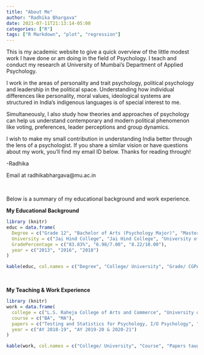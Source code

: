 ```yaml
---
title: "About Me"
author: "Radhika Bhargava"
date: 2021-07-11T21:13:14-05:00
categories: ["R"]
tags: ["R Markdown", "plot", "regression"]
---
```



This is my academic website to give a quick overview of the little modest work I have done or am doing in the field of Psychology. I teach and conduct my research at University of Mumbai's Department of Applied Psychology. 

I work in the areas of personality and trait psychology, political psychology and leadership in the political space. Understanding how individual differences like personality, moral values, ideological systems are structured in India's indigenous languages is of special interest to me. 

Simultaneously, I also study how theories and approaches of psychology can help us understand contemporary and modern political phenomenon like voting, preferences, leader perceptions and group dynamics. 

I wish to make my small contribution in understanding India better through the lens of a psychologist. If you share a similar vision or have questions about my work, you'll find my email ID below. Thanks for reading through! 

-Radhika

Email at radhikabhargava@mu.ac.in


\

Below is a summary of my educational background and work experience. 

**My Educational Background**
```r
library (knitr)
educ = data.frame(
  Degree = c("Grade 12", "Bachelor of Arts (Psychology Major)", "Master of Arts (Applied Psychology"),
  University = c("Jai Hind College", "Jai Hind College", "University of Mumbai"),
  GradePercentage = c("83.83%", "6.98/7.00", "8.22/10.00"),
  year = c("2013", "2016", "2018")
)

kable(educ, col.names = c("Degree", "College/ University", "Grade/ CGPA/ Percentage", "Year of Completion"), align = c("l", "c", "c", "c"))
```


\


**My Teaching & Work Experience**
```r
library (knitr)
work = data.frame(
  college = c("L.S. Raheja College of Arts and Commerce", "University of Mumbai"),
  course = c("BA", "MA"),
  papers = c("Testing and Statistics for Psychology, I/O Psychology", "Personality, Cognition and Emotion, Statistics, Political Psychology, Neuropsychology"),
  year = c("AY 2018-19", "AY 2019-20 & 2020-21")
)

kable(work, col.names = c("College/ University", "Course", "Papers taught", "Year"), align = c("l", "c", "l","c"))
```